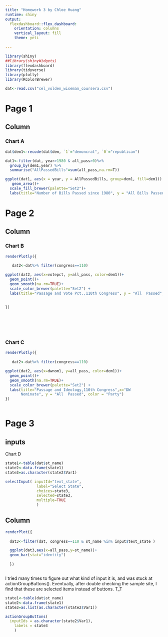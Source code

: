 ```yaml
---
title: "Homework 3 by Chloe Huang"
runtime: shiny 
output: 
  flexdashboard::flex_dashboard:
    orientation: columns
    vertical_layout: fill
    theme: yeti
  
---
```


```r
library(shiny)
##library(shinyWidgets)
library(flexdashboard)
library(tidyverse)
library(plotly)
library(RColorBrewer)

dat<-read.csv("cel_volden_wiseman_coursera.csv")
```

Page 1 {data-orientation=columns}
===================================== 
Column {data-width=650}
-----------------------------------------------------------------------

### Chart A

```r

dat$dem1<-recode(dat$dem, `1`="demoncrat", `0`="republican")

dat1<-filter(dat, year>1980 & all_pass>0)%>%
  group_by(dem1,year) %>% 
  summarise("AllPassedBills"=sum(all_pass,na.rm=T))

ggplot(dat1, aes(x = year, y = AllPassedBills, group=dem1, fill=dem1)) +
   geom_area()+
  scale_fill_brewer(palette="Set2")+
  labs(title="Number of Bills Passed since 1980", y = "All Bills Passed", fill = "Party")

```


Page 2 {data-orientation=rows}
=================

Column {data-width=350}
-----------------------------------------------------------------------

### Chart B

```r
renderPlotly({
  
   dat2<-dat%>% filter(congress==110)

ggplot(dat2, aes(x=votepct, y=all_pass, color=dem1))+
  geom_point()+
  geom_smooth(na.rm=TRUE)+
  scale_color_brewer(palette="Set2") +
  labs(title="Passage and Vote Pct.,110th Congress", y = "All  Passed", color = "Party")

  
})
 

  




```

### Chart C

```r

renderPlotly({
  
   dat2<-dat%>% filter(congress==110)

ggplot(dat2, aes(x=dwnom1, y=all_pass, color=dem1))+
  geom_point()+
  geom_smooth(na.rm=TRUE)+
  scale_color_brewer(palette="Set2") +
  labs(title="Passage and Ideology,110th Congress",x="DW 
       Nominate", y = "All  Passed", color = "Party")
})



```

Page 3
=================



inputs {.sidebar } 
-------------------------------------------

Chart D
```r

state1<-table(dat$st_name)
state2<-data.frame(state1)
state3=as.character(state2$Var1)

selectInput( inputId="text_state",
              label="Select State",
              choices=state3,
              selected=state3,
              multiple=TRUE
              )
```



Column {data-width=650}
---------------------------------------------

```r

renderPlot({
  
  dat3<-filter(dat, congress==110 & st_name %in% input$text_state )

  ggplot(dat3,aes(x=all_pass,y=st_name))+
  geom_bar(stat="identity")
  
  })



```

I tried many times to figure out what kind of input it is, and was stuck at actionGroupButtons(). Eventually, after double checking the sample site, I find that these are selected items instead of buttons. T_T

```r
state1<-table(dat$st_name)
state2<-data.frame(state1)
state3=as.list(as.character(state2$Var1))

actionGroupButtons(
  inputIds = as.character(state2$Var1),
    labels = state3
    )

```